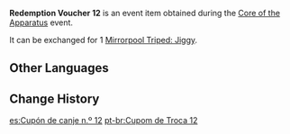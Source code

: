 {{Item Infobox
|id           = 101878
|image        = Item Redemption Voucher 12.png
|type         = Event Items
|group        = Redemption Vouchers
|description  = Used to redeem [[Mirrorpool Triped: Jiggy]]
|source1      = [[Core of the Apparatus]] Event
|event        = Core of the Apparatus
}}
'''Redemption Voucher 12''' is an event item obtained during the [[Core of the Apparatus]] event.

It can be exchanged for 1 [[Mirrorpool Triped: Jiggy]].

==Other Languages==
{{Other Languages
|default_hidden = 1
|en      = Redemption Voucher 12
|zhs     = 兑换券12号
|zhs_rm  = Duìhuàn-quàn Shí'èr Hào
|zht     = 兌換券12號
|zht_rm  = Duìhuàn-quàn Shí'èr Hào
|ja      = 引換券12
|ja_rm   = Hikikaeken Juuni
|ko      = 교환 쿠폰 12호
|ko_rm   = Gyohwan Kupon Sibiho
|es      = Cupón de canje n.º 12
|fr      = Coupon d'échange 12
|ru      = Купон обмена №12
|th      = คูปองแลกรับหมายเลข 12
|th_rm   = 
|vi      = Phiếu Quà Tặng 12
|de      = Gutschein Nr.12
|id      = Kupon Penukaran 12
|pt      = Cupom de Troca 12
|tr      = Etkinleştirme Kuponu 12
|it      = Voucher di scambio 12
}}

==Change History==
{{Change History|2.7}}

[[es:Cupón de canje n.º 12]]
[[pt-br:Cupom de Troca 12]]